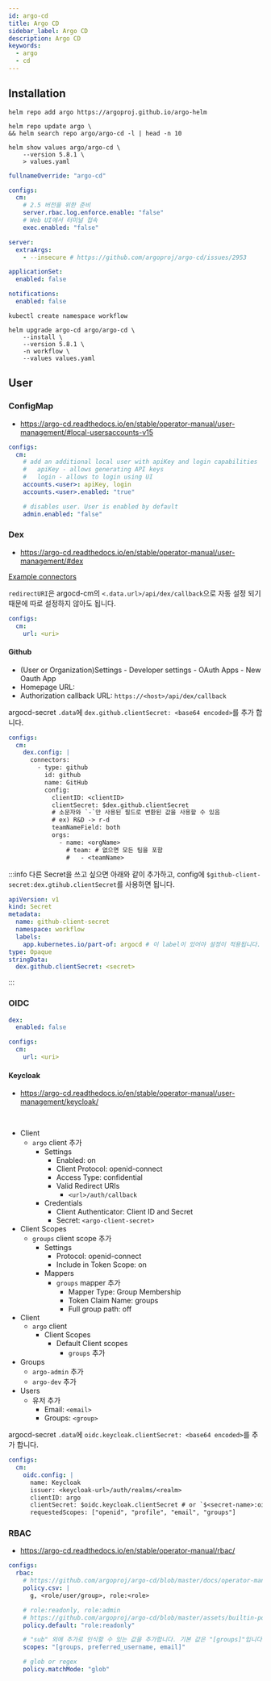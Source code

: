 ```yaml
---
id: argo-cd
title: Argo CD
sidebar_label: Argo CD
description: Argo CD
keywords:
  - argo
  - cd
---
```


## Installation

```shell
helm repo add argo https://argoproj.github.io/argo-helm
```

```shell
helm repo update argo \
&& helm search repo argo/argo-cd -l | head -n 10
```

```shell
helm show values argo/argo-cd \
    --version 5.8.1 \
    > values.yaml
```

```yaml title="values.yaml"
fullnameOverride: "argo-cd"

configs:
  cm:
    # 2.5 버전을 위한 준비
    server.rbac.log.enforce.enable: "false"
    # Web UI에서 터미널 접속
    exec.enabled: "false"

server:
  extraArgs:
    - --insecure # https://github.com/argoproj/argo-cd/issues/2953

applicationSet:
  enabled: false

notifications:
  enabled: false
```

```shell
kubectl create namespace workflow
```

```shell
helm upgrade argo-cd argo/argo-cd \
    --install \
    --version 5.8.1 \
    -n workflow \
    --values values.yaml
```

## User

### ConfigMap

- https://argo-cd.readthedocs.io/en/stable/operator-manual/user-management/#local-usersaccounts-v15

```yaml title="values.yaml"
configs:
  cm:
    # add an additional local user with apiKey and login capabilities
    #   apiKey - allows generating API keys
    #   login - allows to login using UI
    accounts.<user>: apiKey, login
    accounts.<user>.enabled: "true"

    # disables user. User is enabled by default
    admin.enabled: "false"
```

### Dex

- https://argo-cd.readthedocs.io/en/stable/operator-manual/user-management/#dex

[Example connectors](https://github.com/dexidp/website/tree/main/content/docs/connectors)

`redirectURI`은 argocd-cm의 `<.data.url>/api/dex/callback`으로 자동 설정 되기 때문에 따로 설정하지 않아도 됩니다.

```yaml title="values.yaml"
configs:
  cm:
    url: <uri>
```

#### Github

- (User or Organization)Settings - Developer settings - OAuth Apps - New Oauth App
- Homepage URL:
- Authorization callback URL: `https://<host>/api/dex/callback`

argocd-secret `.data`에 `dex.github.clientSecret: <base64 encoded>`를 추가 합니다.

```yaml title="values.yaml"
configs:
  cm:
    dex.config: |
      connectors:
        - type: github
          id: github
          name: GitHub
          config:
            clientID: <clientID>
            clientSecret: $dex.github.clientSecret
            # 소문자와 `-`만 사용된 필드로 변환된 값을 사용할 수 있음
            # ex) R&D -> r-d
            teamNameField: both
            orgs:
              - name: <orgName>
                # team: # 없으면 모든 팀을 포함
                #   - <teamName>
```

:::info
다른 Secret을 쓰고 싶으면 아래와 같이 추가하고, config에 `$github-client-secret:dex.gtihub.clientSecret`를 사용하면 됩니다.

```yaml
apiVersion: v1
kind: Secret
metadata:
  name: github-client-secret
  namespace: workflow
  labels:
    app.kubernetes.io/part-of: argocd # 이 label이 있어야 설정이 적용됩니다.
type: Opaque
stringData:
  dex.github.clientSecret: <secret>
```

:::

### OIDC

```yaml title="values.yaml"
dex:
  enabled: false

configs:
  cm:
    url: <uri>
```

#### Keycloak

- https://argo-cd.readthedocs.io/en/stable/operator-manual/user-management/keycloak/

<br />

- Client
  - `argo` client 추가
    - Settings
      - Enabled: on
      - Client Protocol: openid-connect
      - Access Type: confidential
      - Valid Redirect URIs
        - `<url>/auth/callback`
    - Credentials
      - Client Authenticator: Client ID and Secret
      - Secret: `<argo-client-secret>`
- Client Scopes
  - `groups` client scope 추가
    - Settings
      - Protocol: openid-connect
      - Include in Token Scope: on
    - Mappers
      - `groups` mapper 추가
        - Mapper Type: Group Membership
        - Token Claim Name: groups
        - Full group path: off
- Client
  - `argo` client
    - Client Scopes
      - Default Client scopes
        - `groups` 추가
- Groups
  - `argo-admin` 추가
  - `argo-dev` 추가
- Users
  - 유저 추가
    - Email: `<email>`
    - Groups: `<group>`

argocd-secret `.data`에 `oidc.keycloak.clientSecret: <base64 encoded>`를 추가 합니다.

```yaml title="values.yaml"
configs:
  cm:
    oidc.config: |
      name: Keycloak
      issuer: <keycloak-url>/auth/realms/<realm>
      clientID: argo
      clientSecret: $oidc.keycloak.clientSecret # or `$<secret-name>:oidc.keycloak.clientSecret`
      requestedScopes: ["openid", "profile", "email", "groups"]
```

### RBAC

- https://argo-cd.readthedocs.io/en/stable/operator-manual/rbac/

```yaml title="values.yaml"
configs:
  rbac:
    # https://github.com/argoproj/argo-cd/blob/master/docs/operator-manual/rbac.md
    policy.csv: |
      g, <role/user/group>, role:<role>

    # role:readonly, role:admin
    # https://github.com/argoproj/argo-cd/blob/master/assets/builtin-policy.csv
    policy.default: "role:readonly"

    # "sub" 외에 추가로 인식할 수 있는 값을 추가합니다. 기본 값은 "[groups]"입니다.
    scopes: "[groups, preferred_username, email]"

    # glob or regex
    policy.matchMode: "glob"
```
